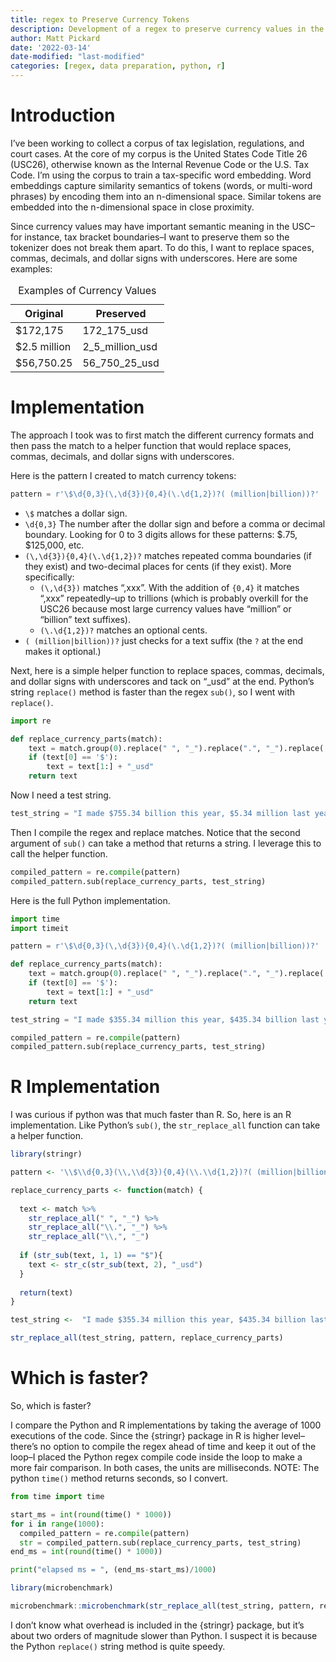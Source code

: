 ```yaml
---
title: regex to Preserve Currency Tokens
description: Development of a regex to preserve currency values in the U.S. Tax Code.
author: Matt Pickard
date: '2022-03-14'
date-modified: "last-modified"
categories: [regex, data preparation, python, r]
---
```


# Introduction
I've been working to collect a corpus of tax legislation, regulations, and court cases. At the core of my corpus is the United States Code Title 26 (USC26), otherwise known as the Internal Revenue Code or the U.S. Tax Code. I'm using the corpus to train a tax-specific word embedding. Word embeddings capture similarity semantics of tokens (words, or multi-word phrases) by encoding them into an n-dimensional space. Similar tokens are embedded into the n-dimensional space in close proximity.

Since currency values may have important semantic meaning in the USC--for instance, tax bracket boundaries--I want to preserve them so the tokenizer does not break them apart. To do this, I want to replace spaces, commas, decimals, and dollar signs with underscores.  Here are some examples:

| Original     | Preserved       |
|--------------|-----------------|
| $172,175     | 172_175_usd     |
| $2.5 million | 2_5_million_usd |
| $56,750.25   | 56_750_25_usd   |

: Examples of Currency Values

# Implementation
The approach I took was to first match the different currency formats and then pass the match to a helper function that would replace spaces, commas, decimals, and dollar signs with underscores.

Here is the pattern I created to match currency tokens:

```python
pattern = r'\$\d{0,3}(\,\d{3}){0,4}(\.\d{1,2})?( (million|billion))?'
```

* `\$` matches a dollar sign. 
* `\d{0,3}` The number after the dollar sign and before a comma or decimal boundary. Looking for 0 to 3 digits allows for these patterns: \$.75, \$125,000, etc.
* `(\,\d{3}){0,4}(\.\d{1,2})?` matches repeated comma boundaries (if they exist) and two-decimal places for cents (if they exist). More specifically:
  * `(\,\d{3})` matches ",xxx". With the addition of `{0,4}` it matches ",xxx" repeatedly--up to trillions (which is probably overkill for the USC26 because most large currency values have "million" or "billion" text suffixes).
  * `(\.\d{1,2})?` matches an optional cents.
* `( (million|billion))?` just checks for a text suffix (the `?` at the end makes it optional.)

Next, here is a simple helper function to replace spaces, commas, decimals, and dollar signs with underscores and tack on "_usd" at the end. Python's string `replace()` method is faster than the regex `sub()`, so I went with `replace()`.

```python
import re

def replace_currency_parts(match):
    text = match.group(0).replace(" ", "_").replace(".", "_").replace(',', '_')
    if (text[0] == '$'):
        text = text[1:] + "_usd"
    return text
```

Now I need a test string.

```python
test_string = "I made $755.34 billion this year, $5.34 million last year, but I also want to match $125,234.34 and $1,342.40 and $45.09 and $45 in case that's a more realistic salary in my life."
```

Then I compile the regex and replace matches.  Notice that the second argument of `sub()` can take a method that returns a string.  I leverage this to call the helper function.

```python
compiled_pattern = re.compile(pattern)
compiled_pattern.sub(replace_currency_parts, test_string)

```

Here is the full Python implementation.

```python
import time
import timeit

pattern = r'\$\d{0,3}(\,\d{3}){0,4}(\.\d{1,2})?( (million|billion))?'

def replace_currency_parts(match):
    text = match.group(0).replace(" ", "_").replace(".", "_").replace(',', '_')
    if (text[0] == '$'):
        text = text[1:] + "_usd"
    return text

test_string = "I made $355.34 million this year, $435.34 billion last year, but I also want to match $125,234.34 and $1,342.40 and $45.09 and $45."

compiled_pattern = re.compile(pattern)
compiled_pattern.sub(replace_currency_parts, test_string)

```



# R Implementation
I was curious if python was that much faster than R.  So, here is an R implementation. Like Python's `sub()`, the `str_replace_all` function can take a helper function.

```r
library(stringr)

pattern <- '\\$\\d{0,3}(\\,\\d{3}){0,4}(\\.\\d{1,2})?( (million|billion))?'

replace_currency_parts <- function(match) {
  
  text <- match %>% 
    str_replace_all(" ", "_") %>% 
    str_replace_all("\\.", "_") %>% 
    str_replace_all("\\,", "_")
    
  if (str_sub(text, 1, 1) == "$"){
    text <- str_c(str_sub(text, 2), "_usd")
  }
    
  return(text)
}

test_string <-  "I made $355.34 million this year, $435.34 billion last year, but I also want to match $125,234.34 and $1,342.40 and $45.09 and $45."

str_replace_all(test_string, pattern, replace_currency_parts)

```

# Which is faster?
So, which is faster?

I compare the Python and R implementations by taking the average of 1000 executions of the code.  Since the {stringr} package in R is higher level--there's no option to compile the regex ahead of time and keep it out of the loop--I placed the Python regex compile code inside the loop to make a more fair comparison.  In both cases, the units are milliseconds. NOTE: The python `time()` method returns seconds, so I convert.

```python
from time import time

start_ms = int(round(time() * 1000))
for i in range(1000):
  compiled_pattern = re.compile(pattern)
  str = compiled_pattern.sub(replace_currency_parts, test_string)
end_ms = int(round(time() * 1000))

print("elapsed ms = ", (end_ms-start_ms)/1000)
```

```r
library(microbenchmark)

microbenchmark::microbenchmark(str_replace_all(test_string, pattern, replace_currency_parts), times = 1000)
```

I don't know what overhead is included in the {stringr} package, but it's about two orders of magnitude slower than Python. I suspect it is because the Python `replace()` string method is quite speedy.
